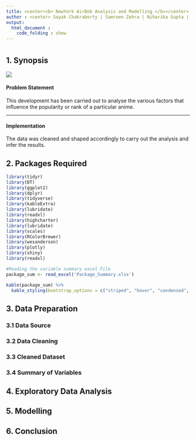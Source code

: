 ```yaml
---
title: <center><b> NewYork AirBnb Analysis and Modelling </b></center>
author : <center> Sayak Chakraborty | Samreen Zehra | Niharika Gupta | Rohit Thakur </center>
output: 
  html_document :
    code_folding : show
---
```


# {.tabset .tabset-fade .tabset-pills}

## 1. Synopsis



![](Images/NewYork Wallpaper 1.jpg)

#### **Problem Statement**
This development has been carried out to analyse the various factors that influence the popularity or rank of a particular anime. 

***
#### **Implementation**
The data was cleaned and shaped accordingly to carry out the analysis and infer the results.

## 2. Packages Required

```r
library(tidyr)
library(DT)
library(ggplot2)
library(dplyr)
library(tidyverse)
library(kableExtra)
library(lubridate)
library(readxl)
library(highcharter)
library(lubridate)
library(scales)
library(RColorBrewer)
library(wesanderson)
library(plotly)
library(shiny)
library(readxl)
```

```r
#Reading the variable summary excel File
package_sum <- read_excel('Package_Summary.xlsx')

kable(package_sum) %>%
  kable_styling(bootstrap_options = c("striped", "hover", "condensed", "responsive"), full_width = F, fixed_thead = T, )
``` 

## 3. Data Preparation {.tabset .tabset-fade .tabset-pills}

### 3.1 Data Source

### 3.2 Data Cleaning

### 3.3 Cleaned Dataset

### 3.4 Summary of Variables

## 4. Exploratory Data Analysis

## 5. Modelling

## 6. Conclusion
